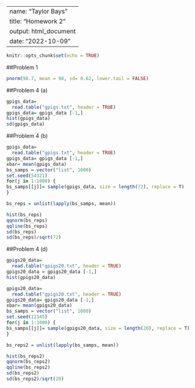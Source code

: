 --
name: "Taylor Bays"
title: "Homework 2"
output: html_document
date: "2022-10-09"
---

```r
knitr::opts_chunk$set(echo = TRUE)
```

##Problem 1

```r
pnorm(98.7, mean = 98, sd= 0.62, lower.tail = FALSE)
```

##Problem 4 (a)
```r
gpigs_data=
  read.table("gpigs.txt", header = TRUE)
gpigs_data= gpigs_data [-1,]
hist(gpigs_data)
sd(gpigs_data)
```
##Problem 4 (b)
```r
gpigs_data=
  read.table("gpigs.txt", header = TRUE)
gpigs_data= gpigs_data [-1,]
xbar= mean(gpigs_data)
bs_samps = vector("list", 1000)
set.seed(54321)
for(j in 1:1000) {
bs_samps[[j]]= sample(gpigs_data, size = length(72), replace = T)
}

bs_reps = unlist(lapply(bs_samps, mean))

hist(bs_reps)
qqnorm(bs_reps)
qqline(bs_reps)
sd(bs_reps)
sd(bs_reps)/sqrt(72)

```

##Problem 4 (d)
```r
gpigs20_data=
  read.table("gpigs20.txt", header = TRUE)
gpigs20_data = gpigs20_data [-1,]
hist(gpigs20_data)
```

```r
gpigs20_data=
  read.table("gpigs20.txt", header = TRUE)
gpigs20_data= gpigs20_data [-1,]
xbar= mean(gpigs20_data)
bs_samps = vector("list", 1000)
set.seed(12345)
for(j in 1:1000) {
bs_samps[[j]]= sample(gpigs20_data, size = length(20), replace = T)
}

bs_reps2 = unlist(lapply(bs_samps, mean))

hist(bs_reps2)
qqnorm(bs_reps2)
qqline(bs_reps2)
sd(bs_reps2)
sd(bs_reps2)/sqrt(20)
```


